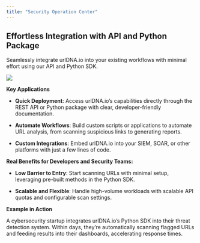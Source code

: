 ```yaml
---
title: "Security Operation Center"
---
```


## Effortless Integration with API and Python Package
Seamlessly integrate urlDNA.io into your existing workflows with minimal effort using our API and Python SDK.

![](https://urldna.io/assets/images/use-cases/security-operation-center-integration/api.png)

**Key Applications**

* **Quick Deployment**: Access urlDNA.io’s capabilities directly through the REST API or Python package with clear, developer-friendly documentation.

* **Automate Workflows**: Build custom scripts or applications to automate URL analysis, from scanning suspicious links to generating reports.

* **Custom Integrations**: Embed urlDNA.io into your SIEM, SOAR, or other platforms with just a few lines of code.

**Real Benefits for Developers and Security Teams:**

* **Low Barrier to Entry**: Start scanning URLs with minimal setup, leveraging pre-built methods in the Python SDK.

* **Scalable and Flexible**: Handle high-volume workloads with scalable API quotas and configurable scan settings.

**Example in Action**

<Tip>
A cybersecurity startup integrates urlDNA.io’s Python SDK into their threat detection system. Within days, they’re automatically scanning flagged URLs and feeding results into their dashboards, accelerating response times.
</Tip>
